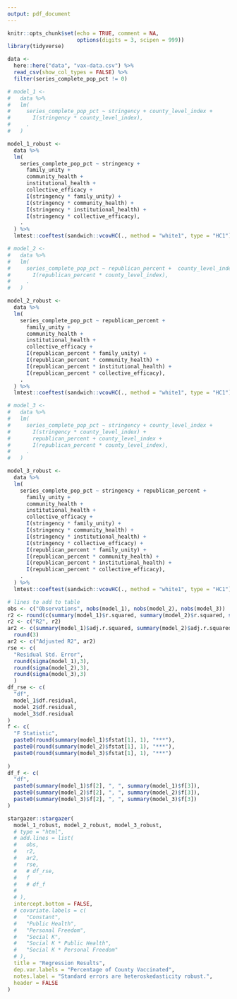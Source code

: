 ```yaml
---
output: pdf_document
---
```


```r
knitr::opts_chunk$set(echo = TRUE, comment = NA,
                      options(digits = 3, scipen = 999))
library(tidyverse)
```

```r
data <-
  here::here("data", "vax-data.csv") %>%
  read_csv(show_col_types = FALSE) %>% 
  filter(series_complete_pop_pct != 0) 
```

```r
# model_1 <-
#   data %>%
#   lm(
#     series_complete_pop_pct ~ stringency + county_level_index +
#       I(stringency * county_level_index),
#     .
#   ) 

model_1_robust <-
  data %>%
  lm(
    series_complete_pop_pct ~ stringency + 
      family_unity +
      community_health +
      institutional_health + 
      collective_efficacy +
      I(stringency * family_unity) + 
      I(stringency * community_health) + 
      I(stringency * institutional_health) +
      I(stringency * collective_efficacy),
    .
  ) %>%
  lmtest::coeftest(sandwich::vcovHC(., method = "white1", type = "HC1"))
```

```r
# model_2 <-
#   data %>%
#   lm(
#     series_complete_pop_pct ~ republican_percent +  county_level_index +
#       I(republican_percent * county_level_index),
#     .
#   ) 

model_2_robust <-
  data %>%
  lm(
    series_complete_pop_pct ~ republican_percent + 
      family_unity +
      community_health +
      institutional_health + 
      collective_efficacy +
      I(republican_percent * family_unity) + 
      I(republican_percent * community_health) + 
      I(republican_percent * institutional_health) +
      I(republican_percent * collective_efficacy),
    .
  ) %>%
  lmtest::coeftest(sandwich::vcovHC(., method = "white1", type = "HC1"))
```

```r
# model_3 <-
#   data %>%
#   lm(
#     series_complete_pop_pct ~ stringency + county_level_index +
#       I(stringency * county_level_index) +
#       republican_percent + county_level_index +
#       I(republican_percent * county_level_index),
#     .
#   ) 

model_3_robust <-
  data %>%
  lm(
    series_complete_pop_pct ~ stringency + republican_percent +
      family_unity +
      community_health +
      institutional_health + 
      collective_efficacy +
      I(stringency * family_unity) + 
      I(stringency * community_health) + 
      I(stringency * institutional_health) +
      I(stringency * collective_efficacy) + 
      I(republican_percent * family_unity) + 
      I(republican_percent * community_health) + 
      I(republican_percent * institutional_health) +
      I(republican_percent * collective_efficacy),
    .
  ) %>%
  lmtest::coeftest(sandwich::vcovHC(., method = "white1", type = "HC1"))
```


```r
# lines to add to table
obs <- c("Observations", nobs(model_1), nobs(model_2), nobs(model_3))
r2 <- round(c(summary(model_1)$r.squared, summary(model_2)$r.squared, summary(model_3)$r.squared),3)
r2 <- c("R2", r2)
ar2 <- c(summary(model_1)$adj.r.squared, summary(model_2)$adj.r.squared, summary(model_3)$adj.r.squared) %>% 
  round(3)
ar2 <- c("Adjusted R2", ar2)
rse <- c(
  "Residual Std. Error",
  round(sigma(model_1),3),
  round(sigma(model_2),3),
  round(sigma(model_3),3)
  )
df_rse <- c(
  "df",
  model_1$df.residual,
  model_2$df.residual,
  model_3$df.residual
)
f <- c(
  "F Statistic",
  paste0(round(summary(model_1)$fstat[1], 1), "***"),
  paste0(round(summary(model_2)$fstat[1], 1), "***"),
  paste0(round(summary(model_3)$fstat[1], 1), "***")
  
)
df_f <- c(
  "df",
  paste0(summary(model_1)$f[2], ", ", summary(model_1)$f[3]),
  paste0(summary(model_2)$f[2], ", ", summary(model_2)$f[3]),
  paste0(summary(model_3)$f[2], ", ", summary(model_3)$f[3])
)
```

```r
stargazer::stargazer(
  model_1_robust, model_2_robust, model_3_robust,
  # type = "html",
  # add.lines = list(
  #   obs,
  #   r2,
  #   ar2, 
  #   rse,
  #   # df_rse,
  #   f
  #   # df_f
  #   
  # ),
  intercept.bottom = FALSE,
  # covariate.labels = c(
  #   "Constant",
  #   "Public Health",
  #   "Personal Freedom",
  #   "Social K",
  #   "Social K * Public Health",
  #   "Social K * Personal Freedom"
  # ),
  title = "Regression Results",
  dep.var.labels = "Percentage of County Vaccinated",
  notes.label = "Standard errors are heteroskedasticity robust.",
  header = FALSE
)
  
```





